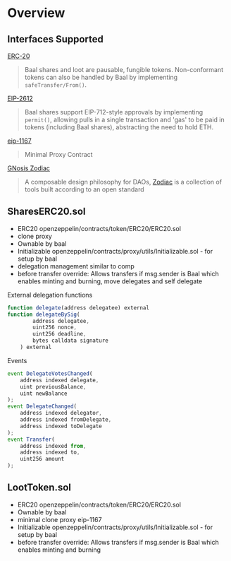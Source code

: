 # Overview

## Interfaces Supported

[ERC-20](https://eips.ethereum.org/EIPS/eip-20)

> Baal shares and loot are pausable, fungible tokens. Non-conformant tokens can also be handled by Baal by implementing `safeTransfer/From()`.

[EIP-2612](https://eips.ethereum.org/EIPS/eip-2612)

> Baal shares support EIP-712-style approvals by implementing `permit()`, allowing pulls in a single transaction and 'gas' to be paid in tokens (including Baal shares), abstracting the need to hold ETH.

[eip-1167](https://eips.ethereum.org/EIPS/eip-1167)

> Minimal Proxy Contract

[GNosis Zodiac](https://github.com/gnosis/zodiac)

> A composable design philosophy for DAOs, [Zodiac](https://gnosisguild.mirror.xyz/OuhG5s2X5uSVBx1EK4tKPhnUc91Wh9YM0fwSnC8UNcg) is a collection of tools built according to an open standard

## SharesERC20.sol

- ERC20 openzeppelin/contracts/token/ERC20/ERC20.sol
- clone proxy
- Ownable by baal
- Initializable openzeppelin/contracts/proxy/utils/Initializable.sol - for setup by baal
- delegation management similar to comp
- before transfer override: Allows transfers if msg.sender is Baal which enables minting and burning, move delegates and self delegate


External delegation functions

```js
function delegate(address delegatee) external
function delegateBySig(
        address delegatee,
        uint256 nonce,
        uint256 deadline,
        bytes calldata signature
    ) external 

```

Events


```js
event DelegateVotesChanged(
    address indexed delegate, 
    uint previousBalance, 
    uint newBalance
);
event DelegateChanged(
    address indexed delegator, 
    address indexed fromDelegate, 
    address indexed toDelegate
);
event Transfer(
    address indexed from, 
    address indexed to, 
    uint256 amount
);

```

## LootToken.sol

- ERC20 openzeppelin/contracts/token/ERC20/ERC20.sol
- Ownable by baal
- minimal clone proxy eip-1167
- Initializable openzeppelin/contracts/proxy/utils/Initializable.sol - for setup by baal
- before transfer override: Allows transfers if msg.sender is Baal which enables minting and burning